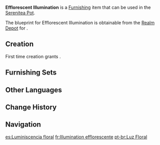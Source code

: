 {{Furnishing Infobox
|id             = 360504
|image          = Item Efflorescent Illumination.png
|category       = Decoration
|subcategory    = Ceiling Lamp
|quality        = 3
|adeptal_energy = 60
|load           = 305
|reduced_load   = 305
|description    = A hanging light with fabric stretched over [[Brightwood]] frames underneath leaves blooming in the shape of petals. The light is decorated with [[Sumeru]]-style colored paintings, while the wick uses extracts from bioluminescent plants that have been mixed with a small amount of dye and distilled several times to arrive at the most optimal concentration. Its light is gentle and elegant, sufficient to illuminate a wide indoor space.
|mention        = 
|blueprint      = Realm Depot
|source1        = 
}}
'''Efflorescent Illumination''' is a [[Furnishing]] item that can be used in the [[Serenitea Pot]].

The blueprint for Efflorescent Illumination is obtainable from the [[Realm Depot]] for {{Item|Realm Currency|24|x=160}}.

==Creation==
First time creation grants {{Item|Trust|24|x=60}}.
{{Recipe
|type = Creation
|time = 14h
|Brightwood = 8
|Fabric = 4
|sort = Brightwood;Fabric
}}

==Furnishing Sets==
{{Craft Usage|type=Furnishing Set}}

==Other Languages==
{{Other Languages
|default_hidden = 1
|en      = Efflorescent Illumination
|zhs     = 「花叶百相之光」
|zhs_rm  = "Huāyè Bǎixiàng zhī Guāng"
|zht     = 「花葉百相之光」
|zht_rm  = "Huāyè Bǎixiàng zhī Guāng"
|ja      = 「花葉百相の光」
|ja_rm   = "Kayou Hyakusou no Hikari"{{Assumed}}
|ko      = 「백만 꽃잎의 빛」
|ko_rm   = "Baengman Kkonnip-ui Bit"
|es      = Luminiscencia floral
|fr      = Illumination efflorescente
|ru      = Флуоресцентное освещение
|th      = "กลีบดอกทอแสง"
|th_rm   = 
|vi      = Ánh Sáng Trăm Hoa
|de      = „Mannigfaltiges Licht der Blütenblätter“
|id      = Iluminasi Berbunga
|pt      = Luz Floral
|tr      = Gelişen Aydınlatma
|it      = Illuminazione in boccio
}}

==Change History==
{{Change History|3.2}}

==Navigation==
{{Furnishing Navbox|interior}}

[[es:Luminiscencia floral]]
[[fr:Illumination efflorescente]]
[[pt-br:Luz Floral]]